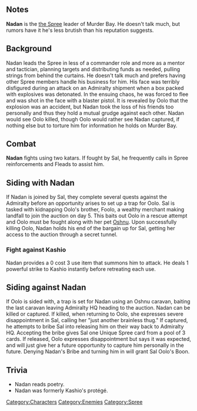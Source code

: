 {{CharacterPage
|quote = With a face like his, it's no wonder Nadan has a reputation, even if he thinks it's bigger than it is.
|race = Human
|faction = Spree
|title = Leader
|boon = Chieftain
|boonimage = chieftain
|boondesc = All allied Spree gain 2 Power at the start of battle.
|bane = Kill List
|baneimage = kill list
|banedesc = Enemy Spree gain 2 Power at the start of battle.
|deathloot = Nadan's Blade
}}
==Notes==
'''Nadan''' is the [[Spree|the Spree]] leader of Murder Bay. He doesn't talk much, but rumors have it he's less brutish than his reputation suggests.

==Background==
Nadan leads the Spree in less of a commander role and more as a mentor and tactician, planning targets and distributing funds as needed, pulling strings from behind the curtains. He doesn't talk much and prefers having other Spree members handle his business for him. His face was terribly disfigured during an attack on an Admiralty shipment when a box packed with explosives was detonated. In the ensuing chaos, he was forced to flee and was shot in the face with a blaster pistol. It is revealed by Oolo that the explosion was an accident, but Nadan took the loss of his friends too personally and thus they hold a mutual grudge against each other. Nadan would see Oolo killed, though Oolo would rather see Nadan captured, if nothing else but to torture him for information he holds on Murder Bay.

==Combat==
'''Nadan''' fights using two katars. If fought by Sal, he frequently calls in Spree reinforcements and Fleads to assist him.

==Siding with Nadan==
If Nadan is joined by Sal, they complete several quests against the Admiralty before an opportunity arises to set up a trap for Oolo. Sal is tasked with kidnapping Oolo's brother, Foolo, a wealthy merchant making landfall to join the auction on day 5. This baits out Oolo in a rescue attempt and Oolo must be fought along with her pet [[Oshnu]]. Upon successfully killing Oolo, Nadan holds his end of the bargain up for Sal, getting her access to the auction through a secret tunnel.

===Fight against Kashio===
Nadan provides a 0 cost 3 use item that summons him to attack. He deals 1 powerful strike to Kashio instantly before retreating each use.

==Siding against Nadan==
If Oolo is sided with, a trap is set for Nadan using an Oshnu caravan, baiting the last caravan leaving Admiralty HQ heading to the auction. Nadan can be killed or captured. If killed, when returning to Oolo, she expresses severe disappointment in Sal, calling her "just another brainless thug." If captured, he attempts to bribe Sal into releasing him on their way back to Admiralty HQ. Accepting the bribe gives Sal one Unique Spree card from a pool of 3 cards. If released, Oolo expresses disappointment but says it was expected, and will just give her a future opportunity to capture him personally in the future. Denying Nadan's Bribe and turning him in will grant Sal Oolo's Boon.

==Trivia==
*Nadan reads poetry.
*Nadan was formerly Kashio's protégé.

[[Category:Characters]][[Category:Enemies]][[Category:Spree]]